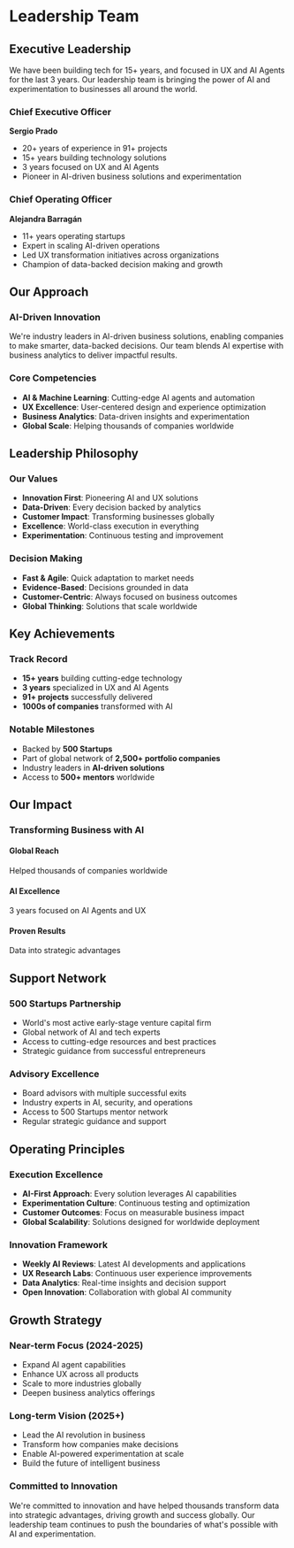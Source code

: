 # Leadership Team

## Executive Leadership

We have been building tech for 15+ years, and focused in UX and AI Agents for the last 3 years. Our leadership team is bringing the power of AI and experimentation to businesses all around the world.

### Chief Executive Officer
**Sergio Prado**
- 20+ years of experience in 91+ projects
- 15+ years building technology solutions
- 3 years focused on UX and AI Agents
- Pioneer in AI-driven business solutions and experimentation

### Chief Operating Officer
**Alejandra Barragán**
- 11+ years operating startups
- Expert in scaling AI-driven operations
- Led UX transformation initiatives across organizations
- Champion of data-backed decision making and growth

## Our Approach

### AI-Driven Innovation
We're industry leaders in AI-driven business solutions, enabling companies to make smarter, data-backed decisions. Our team blends AI expertise with business analytics to deliver impactful results.

### Core Competencies
- **AI & Machine Learning**: Cutting-edge AI agents and automation
- **UX Excellence**: User-centered design and experience optimization
- **Business Analytics**: Data-driven insights and experimentation
- **Global Scale**: Helping thousands of companies worldwide

## Leadership Philosophy

### Our Values
- **Innovation First**: Pioneering AI and UX solutions
- **Data-Driven**: Every decision backed by analytics
- **Customer Impact**: Transforming businesses globally
- **Excellence**: World-class execution in everything
- **Experimentation**: Continuous testing and improvement

### Decision Making
- **Fast & Agile**: Quick adaptation to market needs
- **Evidence-Based**: Decisions grounded in data
- **Customer-Centric**: Always focused on business outcomes
- **Global Thinking**: Solutions that scale worldwide

## Key Achievements

### Track Record
- **15+ years** building cutting-edge technology
- **3 years** specialized in UX and AI Agents
- **91+ projects** successfully delivered
- **1000s of companies** transformed with AI

### Notable Milestones
- Backed by **500 Startups**
- Part of global network of **2,500+ portfolio companies**
- Industry leaders in **AI-driven solutions**
- Access to **500+ mentors** worldwide

## Our Impact

### Transforming Business with AI

<div className="nx-mt-6 nx-grid nx-grid-cols-1 nx-gap-4 md:nx-grid-cols-3">
  <div className="nx-rounded-lg nx-bg-blue-50 nx-p-4 dark:nx-bg-blue-900/20">
    <h4 className="nx-font-semibold">Global Reach</h4>
    <span className="nx-text-sm nx-text-gray-600 dark:nx-text-gray-400 nx-mt-1">
      Helped thousands of companies worldwide
    </span>
  </div>
  
  <div className="nx-rounded-lg nx-bg-green-50 nx-p-4 dark:nx-bg-green-900/20">
    <h4 className="nx-font-semibold">AI Excellence</h4>
    <span className="nx-text-sm nx-text-gray-600 dark:nx-text-gray-400 nx-mt-1">
      3 years focused on AI Agents and UX
    </span>
  </div>
  
  <div className="nx-rounded-lg nx-bg-purple-50 nx-p-4 dark:nx-bg-purple-900/20">
    <h4 className="nx-font-semibold">Proven Results</h4>
    <span className="nx-text-sm nx-text-gray-600 dark:nx-text-gray-400 nx-mt-1">
      Data into strategic advantages
    </span>
  </div>
</div>

## Support Network

### 500 Startups Partnership
- World's most active early-stage venture capital firm
- Global network of AI and tech experts
- Access to cutting-edge resources and best practices
- Strategic guidance from successful entrepreneurs

### Advisory Excellence
- Board advisors with multiple successful exits
- Industry experts in AI, security, and operations
- Access to 500 Startups mentor network
- Regular strategic guidance and support

## Operating Principles

### Execution Excellence
- **AI-First Approach**: Every solution leverages AI capabilities
- **Experimentation Culture**: Continuous testing and optimization
- **Customer Outcomes**: Focus on measurable business impact
- **Global Scalability**: Solutions designed for worldwide deployment

### Innovation Framework
- **Weekly AI Reviews**: Latest AI developments and applications
- **UX Research Labs**: Continuous user experience improvements
- **Data Analytics**: Real-time insights and decision support
- **Open Innovation**: Collaboration with global AI community

## Growth Strategy

### Near-term Focus (2024-2025)
- Expand AI agent capabilities
- Enhance UX across all products
- Scale to more industries globally
- Deepen business analytics offerings

### Long-term Vision (2025+)
- Lead the AI revolution in business
- Transform how companies make decisions
- Enable AI-powered experimentation at scale
- Build the future of intelligent business

<div className="nx-mt-8 nx-rounded-lg nx-bg-gradient-to-r nx-from-primary-50 nx-to-primary-100 nx-p-6 dark:nx-from-primary-900/20 dark:nx-to-primary-800/20">
  <h3 className="nx-text-lg nx-font-semibold nx-mb-2">Committed to Innovation</h3>
  <span className="nx-text-sm">
    We're committed to innovation and have helped thousands transform data into strategic advantages, driving growth and success globally. Our leadership team continues to push the boundaries of what's possible with AI and experimentation.
  </span>
</div> 